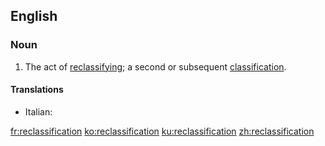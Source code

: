 ==English==
===Noun===
{{en-noun}}
# The act of [[reclassify]]ing; a second or subsequent [[classification]].

====Translations====
{{trans-top|act of reclassifying}}
* Italian: {{t|it|riclassificazione|f}}
{{trans-mid}}
{{trans-bottom}}

[[fr:reclassification]]
[[ko:reclassification]]
[[ku:reclassification]]
[[zh:reclassification]]